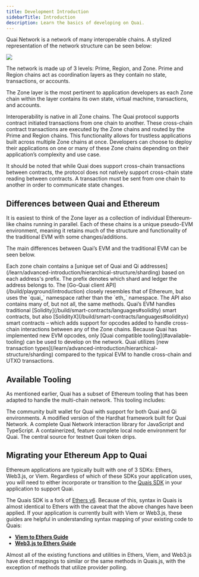 ```yaml
---
title: Development Introduction
sidebarTitle: Introduction
description: Learn the basics of developing on Quai.
---
```


Quai Network is a network of many interoperable chains. A stylized representation of the network structure can be seen below:

<Frame>
	<img src='/images/HierarchicalStructure.jpg' />
</Frame>

The network is made up of 3 levels: Prime, Region, and Zone. Prime and Region chains act as coordination layers as they contain no state, transactions, or accounts.

The Zone layer is the most pertinent to application developers as each Zone chain within the layer contains its own state, virtual machine, transactions, and accounts.

Interoperability is native in all Zone chains. The Quai protocol supports contract initiated transactions from one chain to another. These cross-chain contract transactions are executed by the Zone chains and routed by the Prime and Region chains. This functionality allows for trustless applications built across multiple Zone chains at once. Developers can choose to deploy their applications on one or many of these Zone chains depending on their application’s complexity and use case.

It should be noted that while Quai does support cross-chain transactions between contracts, the protocol does not natively support cross-chain state reading between contracts. A transaction must be sent from one chain to another in order to communicate state changes.

## Differences between Quai and Ethereum

It is easiest to think of the Zone layer as a collection of individual Ethereum-like chains running in parallel. Each of these chains is a unique pseudo-EVM environment, meaning it retains much of the structure and functionality of the traditional EVM with some changes/additions.

The main differences between Quai’s EVM and the traditional EVM can be seen below.

<AccordionGroup>
	<Accordion title='Address Sharding'>
		Each zone chain contains a [unique set of Quai and Qi addresses](/learn/advanced-introduction/hierarchical-structure/sharding) based on
		each address's prefix. The prefix denotes which shard and ledger the address belongs to.
	</Accordion>
	<Accordion title='API Methods and Namespace'>
		The [Go-Quai client API](/build/playground/introduction) closely resembles that of Ethereum, but uses the `quai_` namespace rather than
		the `eth_` namespace. The API also contains many of, but not all, the same methods.
	</Accordion>
	<Accordion title='Interoperability Opcodes'>
		Quai’s EVM handles traditional [Solidity](/build/smart-contracts/languages#solidity) smart contracts, but also
		[SolidityX](/build/smart-contracts/languages#solidityx) smart contracts – which adds support for opcodes added to handle cross-chain
		interactions between any of the Zone chains.
	</Accordion>
	<Accordion title='Available Tooling'>
		Because Quai has implemented new EVM opcodes, only [Quai compatible tooling](#available-tooling) can be used to develop on the network.
	</Accordion>
	<Accordion title='Transaction Types'>
		Quai utilizes [new transaction types](/learn/advanced-introduction/hierarchical-structure/sharding) compared to the typical EVM to
		handle cross-chain and UTXO transactions.
	</Accordion>
</AccordionGroup>

## Available Tooling

As mentioned earlier, Quai has a subset of Ethereum tooling that has been adapted to handle the multi-chain network. This tooling includes:

<CardGroup>
	<Card
		title='Pelagus Wallet'
		icon='wallet'
    href='https://pelaguswallet.io/'
	>
		The community built wallet for Quai with support for both Quai and Qi environments.
	</Card>
	<Card
		title='Hardhat'
		icon='helmet-safety'
    href='https://github.com/dominant-strategies/hardhat-example'
	>
		A modified version of the Hardhat framework built for Quai Network.
	</Card>
	<Card
		title='Quais SDK'
		icon='screwdriver-wrench'
		href='/sdk/introduction'
	>
		A complete Quai Network interaction library for JavaScript and TypeScript.
	</Card>
	<Card
		title='Local Node Runner'
		icon='terminal'
	>
		A containerized, feature complete local node environment for Quai.
	</Card>
	<Card
		title='Testnet Faucet'
		icon='faucet'
		href='https://faucet.quai.network/'
	>
		The central source for testnet Quai token drips.
	</Card>
</CardGroup>

## Migrating your Ethereum App to Quai

Ethereum applications are typically built with one of 3 SDKs: Ethers, Web3.js, or Viem. Regardless of which of these SDKs your application uses, you will need to either incorporate or transition to the [Quais SDK](https://www.npmjs.com/package/quais) in your application to support Quai.

The Quais SDK is a fork of [Ethers v6](https://docs.ethers.org/v6/). Because of this, syntax in Quais is almost identical to Ethers with the caveat that the above changes have been applied. If your application is currently built with Viem or Web3.js, these guides are helpful in understanding syntax mapping of your existing code to Quais:

- [**Viem to Ethers Guide**](https://viem.sh/docs/ethers-migration)
- [**Web3.js to Ethers Guide**](https://docs.ethers.org/v5/migration/web3/)

Almost all of the existing functions and utilities in Ethers, Viem, and Web3.js have direct mappings to similar or the same methods in Quais.js, with the exception of methods that utilize provider polling.
